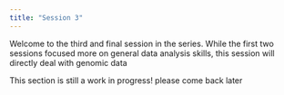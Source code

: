 ---
title: "Session 3"
---

Welcome to the third and final session in the series.
While the first two sessions focused more on general data analysis skills, this session will 
directly deal with genomic data

This section is still a work in progress! please come back later 